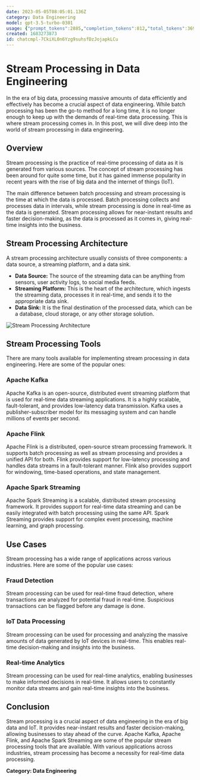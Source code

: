 ```yaml
---
date: 2023-05-05T08:05:01.136Z
category: Data Engineering
model: gpt-3.5-turbo-0301
usage: {"prompt_tokens":2885,"completion_tokens":812,"total_tokens":3697}
created: 1683273873
id: chatcmpl-7CkiXL0n6Yzg9suhsfDzJojapkLCu
---
```


# Stream Processing in Data Engineering

In the era of big data, processing massive amounts of data efficiently and effectively has become a crucial aspect of data engineering. While batch processing has been the go-to method for a long time, it is no longer enough to keep up with the demands of real-time data processing. This is where stream processing comes in. In this post, we will dive deep into the world of stream processing in data engineering.

## Overview

Stream processing is the practice of real-time processing of data as it is generated from various sources. The concept of stream processing has been around for quite some time, but it has gained immense popularity in recent years with the rise of big data and the internet of things (IoT).

The main difference between batch processing and stream processing is the time at which the data is processed. Batch processing collects and processes data in intervals, while stream processing is done in real-time as the data is generated. Stream processing allows for near-instant results and faster decision-making, as the data is processed as it comes in, giving real-time insights into the business.

## Stream Processing Architecture

A stream processing architecture usually consists of three components: a data source, a streaming platform, and a data sink.

- **Data Source:** The source of the streaming data can be anything from sensors, user activity logs, to social media feeds.
- **Streaming Platform:** This is the heart of the architecture, which ingests the streaming data, processes it in real-time, and sends it to the appropriate data sink.
- **Data Sink:** It is the final destination of the processed data, which can be a database, cloud storage, or any other storage solution.

![Stream Processing Architecture](https://github.com/example/stream-processing/blob/main/images/stream-processing-architecture.png?raw=true)

## Stream Processing Tools

There are many tools available for implementing stream processing in data engineering. Here are some of the popular ones:

### Apache Kafka

Apache Kafka is an open-source, distributed event streaming platform that is used for real-time data streaming applications. It is a highly scalable, fault-tolerant, and provides low-latency data transmission. Kafka uses a publisher-subscriber model for its messaging system and can handle millions of events per second.

### Apache Flink

Apache Flink is a distributed, open-source stream processing framework. It supports batch processing as well as stream processing and provides a unified API for both. Flink provides support for low-latency processing and handles data streams in a fault-tolerant manner. Flink also provides support for windowing, time-based operations, and state management.

### Apache Spark Streaming

Apache Spark Streaming is a scalable, distributed stream processing framework. It provides support for real-time data streaming and can be easily integrated with batch processing using the same API. Spark Streaming provides support for complex event processing, machine learning, and graph processing.

## Use Cases

Stream processing has a wide range of applications across various industries. Here are some of the popular use cases:

### Fraud Detection

Stream processing can be used for real-time fraud detection, where transactions are analyzed for potential fraud in real-time. Suspicious transactions can be flagged before any damage is done.

### IoT Data Processing

Stream processing can be used for processing and analyzing the massive amounts of data generated by IoT devices in real-time. This enables real-time decision-making and insights into the business.

### Real-time Analytics

Stream processing can be used for real-time analytics, enabling businesses to make informed decisions in real-time. It allows users to constantly monitor data streams and gain real-time insights into the business.

## Conclusion

Stream processing is a crucial aspect of data engineering in the era of big data and IoT. It provides near-instant results and faster decision-making, allowing businesses to stay ahead of the curve. Apache Kafka, Apache Flink, and Apache Spark Streaming are some of the popular stream processing tools that are available. With various applications across industries, stream processing has become a necessity for real-time data processing.

**Category: Data Engineering**